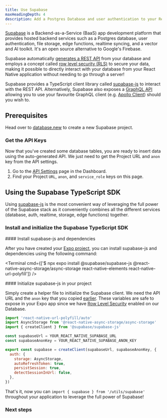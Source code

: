 ```yaml
---
title: Use Supabase
maxHeadingDepth: 4
description: Add a Postgres Database and user authentication to your React Native app with Supabase.
---
```



[Supabase](https://supabase.com/?utm_source=expo&utm_medium=referral&utm_term=expo-react-native) is a Backend-as-a-Service (BaaS) app development platform that provides hosted backend services such as a Postgres database, user authentication, file storage, edge functions, realtime syncing, and a vector and AI toolkit. It's an open source alternative to Google's Firebase.

Supabase automatically [generates a REST API](https://supabase.com/docs/guides/api?utm_source=expo&utm_medium=referral&utm_term=expo-react-native) from your database and employs a concept called [row level security (RLS)](https://supabase.com/docs/guides/auth/row-level-security?utm_source=expo&utm_medium=referral&utm_term=expo-react-native) to secure your data, making it possible to directly interact with your database from your React Native application without needing to go through a server!

Supabase provides a TypeScript client library called [supabase-js](https://supabase.com/docs/reference/javascript/introduction?utm_source=expo&utm_medium=referral&utm_term=expo-react-native) to interact with the REST API. Alternatively, Supabase also exposes a [GraphQL API](https://supabase.com/docs/guides/database/extensions/pg_graphql?utm_source=expo&utm_medium=referral&utm_term=expo-react-native) allowing you to use your favourite GraphQL client (e.g. [Apollo Client](https://supabase.github.io/pg_graphql/usage_with_apollo/)) should you wish to.

## Prerequisites

Head over to [database.new](https://database.new?utm_source=expo&utm_medium=referral&utm_term=expo-react-native) to create a new Supabase project.

### Get the API Keys

Now that you've created some database tables, you are ready to insert data using the auto-generated API.
We just need to get the Project URL and `anon` key from the API settings.

1. Go to the [API Settings](https://supabase.com/dashboard/project/_/settings/api) page in the Dashboard.
1. Find your Project `URL`, `anon`, and `service_role` keys on this page.

## Using the Supabase TypeScript SDK

Using [supabase-js](https://supabase.com/docs/reference/javascript/introduction?utm_source=expo&utm_medium=referral&utm_term=expo-react-native) is the most convenient way of leveraging the full power of the Supabase stack as it conveniently combines all the different services (database, auth, realtime, storage, edge functions) together.

### Install and initialize the Supabase TypeScript SDK

<Step label="1">
#### Install supabase-js and dependencies

After you have created your [Expo project](/get-started/create-a-project/), you can install supabase-js and dependencies using the following command:

<Terminal cmd={['$ npx expo install @supabase/supabase-js @react-native-async-storage/async-storage react-native-elements react-native-url-polyfill']} />
</Step>

<Step label="2">
#### Initialize supabase-js in your project

Simply create a helper file to initialize the Supabase client.
We need the API URL and the `anon` key that you copied [earlier](#get-the-api-keys).
These variables are safe to expose in your Expo app since we have
[Row Level Security](https://supabase.com/docs/guides/auth/row-level-security?utm_source=expo&utm_medium=referral&utm_term=expo-react-native) enabled on our Database.

```js utils/supabase.ts
import 'react-native-url-polyfill/auto'
import AsyncStorage from '@react-native-async-storage/async-storage'
import { createClient } from '@supabase/supabase-js'

const supabaseUrl = YOUR_REACT_NATIVE_SUPABASE_URL
const supabaseAnonKey = YOUR_REACT_NATIVE_SUPABASE_ANON_KEY

export const supabase = createClient(supabaseUrl, supabaseAnonKey, {
  auth: {
    storage: AsyncStorage,
    autoRefreshToken: true,
    persistSession: true,
    detectSessionInUrl: false,
  },
})
```

That's it, now you can `import { supabase } from '/utils/supabase'` throughout your application to leverage the full power of Supabase!

</Step>

### Next steps

<BoxLink
  title="Build a User Management App"
  description="Learn how to combine Supabase Auth and Database in this quickstart guide."
  href="https://supabase.com/docs/guides/getting-started/tutorials/with-expo-react-native?utm_source=expo&utm_medium=referral&utm_term=expo-react-native"
/>

<BoxLink
  title="Sign in with Apple"
  description="Supabase Auth supports using Sign in with Apple on the web and in native apps for iOS, macOS, watchOS or tvOS."
  href="https://supabase.com/docs/guides/auth/social-login/auth-apple?platform=react-native&utm_source=expo&utm_medium=referral&utm_term=expo-react-native"
/>

<BoxLink
  title="Sign in with Google"
  description="Supabase Auth supports Sign in with Google on the web, native Android applications and Chrome extensions."
  href="https://supabase.com/docs/guides/auth/social-login/auth-google?platform=react-native&utm_source=expo&utm_medium=referral&utm_term=expo-react-native"
/>

<BoxLink
  title="Deep Linking for OAuth & Magic Links"
  description="When performing OAuth or sending magic link emails from native mobile applications we need to configure deep linking for our iOS and Android applications."
  href="https://supabase.com/docs/guides/auth/native-mobile-deep-linking?utm_source=expo&utm_medium=referral&utm_term=expo-react-native"
/>

<BoxLink
  title="Offline-first React Native Apps with WatermelonDB"
  description="Store your data locally and sync it with Postgres using WatermelonDB!"
  href="https://supabase.com/blog/react-native-offline-first-watermelon-db?utm_source=expo&utm_medium=referral&utm_term=expo-react-native"
/>

<BoxLink
  title="React Native file upload with Supabase Storage"
  description="Learn how to implement authentication and file upload in a React Native app."
  href="https://supabase.com/blog/react-native-storage?utm_source=expo&utm_medium=referral&utm_term=expo-react-native"
/>
